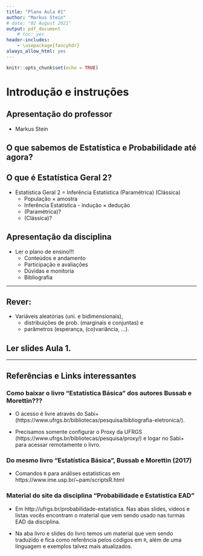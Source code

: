 ```yaml
---
title: "Plano Aula 01"
author: "Markus Stein"
# date: "02 August 2021"
output: pdf_document
    # toc: yes
header-includes:
    - \usepackage{fancyhdr}
always_allow_html: yes
---
```

\addtolength{\headheight}{1.0cm} 
\pagestyle{fancyplain} 
\lhead{\includegraphics[height=1.5cm]{LogoIME.png}}
\rhead{\includegraphics[height=1.5cm]{images.jpeg}}
\chead{UNIVERSIDADE FEDERAL DO RIO GRANDE DO SUL \\
INSTITUTO DE MATEMÁTICA E ESTATÍSTICA \\
DEPARTAMENTO DE ESTATÍSTICA \\
\vspace{0.3cm}
MAT02215 - Estatística Geral 2 - 2021/1
}
\renewcommand{\headrulewidth}{0pt} 


```r
knitr::opts_chunk$set(echo = TRUE)
```

# Introdução e instruções
## Apresentação do professor  
* Markus Stein

<!-- \vspace{0.5cm} -->

## O que sabemos de Estatística e Probabilidade até agora?  

<!-- C\vspace{0.5cm} -->

## O que é Estatística Geral 2?  
* Estatística Geral 2 = Inferência Estatística (Paramétrica) (Clássica)
	+ População $\times$ amostra
	+ Inferência Estatística - indução $\times$ dedução
	+ (Paramétrica)?
	+ (Clássica)?

<!-- \vspace{0.5cm} -->

## Apresentação da disciplina  
* Ler o plano de ensino!!!  
  + Conteúdos e andamento
  + Participação e avaliações
  + Dúvidas e monitoria
  + Bibliografia
  
\vspace{0.5cm}

***
## Rever: 
* Variáveis aleatórias (uni. e bidimensionais), 
    + distribuições de prob. (marginais e conjuntas) e 
    + parâmetros (esperança, (co)variância, ...).
    
## Ler slides Aula 1.
***


## Referências e Links interessantes

### Como baixar o livro "Estatística Básica" dos autores **Bussab e Morettin**???

* O acesso é livre através do Sabi+ (https://www.ufrgs.br/bibliotecas/pesquisa/bibliografia-eletronica/). 

* Precisamos somente configurar o Proxy da UFRGS (https://www.ufrgs.br/bibliotecas/pesquisa/proxy/) e logar no Sabi+ para acessar remotamente o livro.

### Do mesmo livro "Estatística Básica", Bussab e Morettin (2017)

* Comandos `R` para análises estatísticas em https://www.ime.usp.br/~pam/scriptsR.html


### Material do site da disciplina "Probabilidade e Estatística EAD"

* Em http://ufrgs.br/probabilidade-estatistica. Nas abas slides, videos e listas vocês encontram o material que vem sendo usado nas turmas EAD da disciplina. 

* Na aba livro e slides do livro temos um material que vem sendo traduzido e fica como referência pelos códigos em `R`, além de uma linguagem e exemplos talvez mais atualizados.
